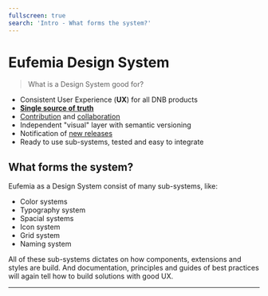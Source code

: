 ```yaml
---
fullscreen: true
search: 'Intro - What forms the system?'
---
```



<Intro>

# Eufemia Design System

> What is a Design System good for?

- Consistent User Experience (**UX**) for all DNB products
- [**Single source of truth**](https://www.npmjs.com/package/@dnb/eufemia)
- [Contribution](!/contribute) and [collaboration](https://github.com/dnbexperience/eufemia)
- Independent "visual" layer with semantic versioning
- Notification of [new releases](!/uilib/usage#the-eufemia-repository)
- Ready to use sub-systems, tested and easy to integrate

## What forms the system?

Eufemia as a Design System consist of many sub-systems, like:

- Color systems
- Typography system
- Spacial systems
- Icon system
- Grid system
- Naming system

All of these sub-systems dictates on how components, extensions and styles are build. And documentation, principles and guides of best practices will again tell how to build solutions with good UX.

<InlineImg src={WhatIsEufemia} caption="Illustration showing all the sub-systems, like color-system or typography-system. All these subsystems are the basis where components, principles and best practices are build upon." className="blank x-10" />

---

<IntroFooter href="/uilib/intro/02-common-patterns" text="Next - Common Design Patterns" />

</Intro>
